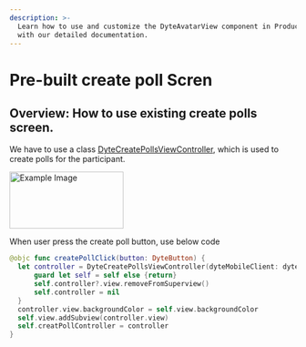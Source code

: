 ```yaml
---
description: >-
  Learn how to use and customize the DyteAvatarView component in ProductDB's iOS UiKit
  with our detailed documentation.
---
```


# Pre-built create poll Scren
## Overview: How to use existing create polls screen.
We have to use a class [DyteCreatePollsViewController](/ios/components/dyte-poll-form), which is used to create polls for the participant.

<img src="/static/ios/ios_create_polls.png" alt="Example Image" width="200" height="100"/>

When user press the create poll button, use below code
```swift
@objc func createPollClick(button: DyteButton) {
  let controller = DyteCreatePollsViewController(dyteMobileClient: dyteMobileClient) { [weak self] result in
      guard let self = self else {return}
      self.controller?.view.removeFromSuperview()
      self.controller = nil
  }
  controller.view.backgroundColor = self.view.backgroundColor
  self.view.addSubview(controller.view)
  self.creatPollController = controller
}
```

<head>
  <title>iOS DyteAvatarView</title>
</head>
